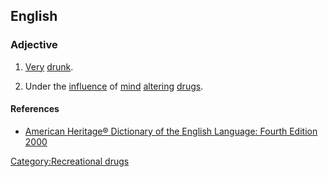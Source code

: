 ==English==

===Adjective===
{{en-adj}}

# {{vulgar}} [[very|Very]] [[drunk]].
# {{vulgar}} Under the [[influence]] of [[mind]] [[altering]] [[drugs]].

====References====
*[http://www.bartleby.com/61/16/S0351600.html American Heritage® Dictionary of the English Language: Fourth Edition 2000]

[[Category:Recreational drugs]]